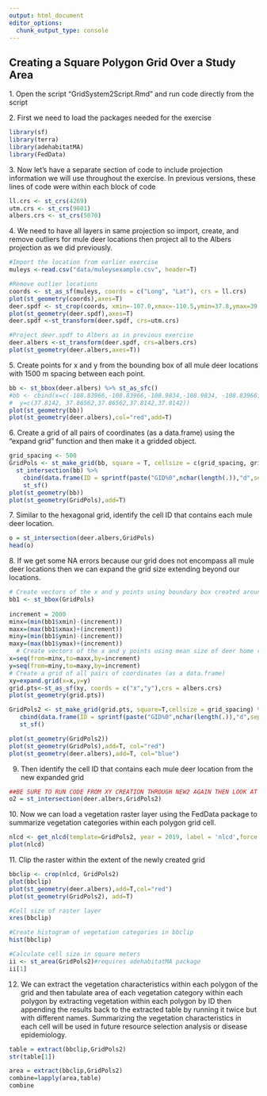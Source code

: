 ```yaml
---
output: html_document
editor_options: 
  chunk_output_type: console
---
```


## Creating a Square Polygon Grid Over a Study Area

1\. Open the script "GridSystem2Script.Rmd" and run code directly from the script

2\. First we need to load the packages needed for the exercise

```r
library(sf)
library(terra)
library(adehabitatMA)
library(FedData)
```

3\. Now let's have a separate section of code to include projection information we will use throughout the exercise. In previous versions, these lines of code were within each block of code

```r
ll.crs <- st_crs(4269)
utm.crs <- st_crs(9001)
albers.crs <- st_crs(5070)
```

4\. We need to have all layers in same projection so import, create, and remove outliers for mule deer locations then project all to the Albers projection as we did previously.

```r
#Import the location from earlier exercise
muleys <-read.csv("data/muleysexample.csv", header=T)

#Remove outlier locations
coords <- st_as_sf(muleys, coords = c("Long", "Lat"), crs = ll.crs)
plot(st_geometry(coords),axes=T)
deer.spdf <- st_crop(coords, xmin=-107.0,xmax=-110.5,ymin=37.8,ymax=39.0)#Visually identified based on previous plot
plot(st_geometry(deer.spdf),axes=T)
deer.spdf <-st_transform(deer.spdf, crs=utm.crs)

#Project deer.spdf to Albers as in previous exercise
deer.albers <-st_transform(deer.spdf, crs=albers.crs)
plot(st_geometry(deer.albers,axes=T))
```

5\. Create points for x and y from the bounding box of all mule deer locations with 1500 m spacing between each point.

```r
bb <- st_bbox(deer.albers) %>% st_as_sfc()
#bb <- cbind(x=c(-108.83966,-108.83966,-108.9834,-108.9834, -108.83966), 
#  y=c(37.8142, 37.86562,37.86562,37.8142,37.8142))
plot(st_geometry(bb))
plot(st_geometry(deer.albers),col="red",add=T)
```

6\. Create a grid of all pairs of coordinates (as a data.frame) using the "expand grid" function and then make it a gridded object.

```r
grid_spacing <- 500
GridPols <- st_make_grid(bb, square = T, cellsize = c(grid_spacing, grid_spacing)) %>% # the grid, covering bounding box
  st_intersection(bb) %>%
    cbind(data.frame(ID = sprintf(paste("GID%0",nchar(length(.)),"d",sep=""), 1:length(.)))) %>%
    st_sf()
plot(st_geometry(bb))
plot(st_geometry(GridPols),add=T)
```

7\. Similar to the hexagonal grid, identify the cell ID that contains each mule deer location.

```r
o = st_intersection(deer.albers,GridPols)
head(o)
```

8\. If we get some NA errors because our grid does not encompass all mule deer locations then we can expand the grid size extending beyond our locations.

```r
# Create vectors of the x and y points using boundary box created around deer locations
bb1 <- st_bbox(GridPols)
     
increment = 2000
minx=(min(bb1$xmin)-(increment))
maxx=(max(bb1$xmax)+(increment))
miny=(min(bb1$ymin)-(increment))
maxy=(max(bb1$ymax)+(increment))
  # Create vectors of the x and y points using mean size of deer home range of X square kilometers
x=seq(from=minx,to=maxx,by=increment)
y=seq(from=miny,to=maxy,by=increment)
# Create a grid of all pairs of coordinates (as a data.frame) 
xy=expand.grid(x=x,y=y)
grid.pts<-st_as_sf(xy, coords = c("x","y"),crs = albers.crs)
plot(st_geometry(grid.pts))

GridPols2 <- st_make_grid(grid.pts, square=T,cellsize = grid_spacing) %>%
   cbind(data.frame(ID = sprintf(paste("GID%0",nchar(length(.)),"d",sep=""), 1:length(.)))) %>%
   st_sf()

plot(st_geometry(GridPols2))
plot(st_geometry(GridPols),add=T, col="red")
plot(st_geometry(deer.albers),add=T, col="blue")
```

9.  Then identify the cell ID that contains each mule deer location from the new expanded grid

```r
##BE SURE TO RUN CODE FROM XY CREATION THROUGH NEW2 AGAIN THEN LOOK AT DATA!!
o2 = st_intersection(deer.albers,GridPols2)

```

10\. Now we can load a vegetation raster layer using the FedData package to summarize vegetation categories within each polygon grid cell.

```r
nlcd <- get_nlcd(template=GridPols2, year = 2019, label = 'nlcd',force.redo = T)
plot(nlcd)
```

11\. Clip the raster within the extent of the newly created grid

```r
bbclip <- crop(nlcd, GridPols2)
plot(bbclip)
plot(st_geometry(deer.albers),add=T,col="red")
plot(st_geometry(GridPols2), add=T)

#Cell size of raster layer
xres(bbclip)

#Create histogram of vegetation categories in bbclip
hist(bbclip)

#Calculate cell size in square meters
ii <- st_area(GridPols2)#requires adehabitatMA package
ii[1]
```

12. We can extract the vegetation characteristics within each polygon of the grid and then tabulate area of each vegetation category within each polygon by extracting vegetation within each polygon by ID then appending the results back to the extracted table by running it twice but with different names. Summarizing the vegetation characteristics in each cell will be used in future resource selection analysis or disease epidemiology.

```r
table = extract(bbclip,GridPols2)
str(table[1])

area = extract(bbclip,GridPols2)
combine=lapply(area,table)
combine
```

